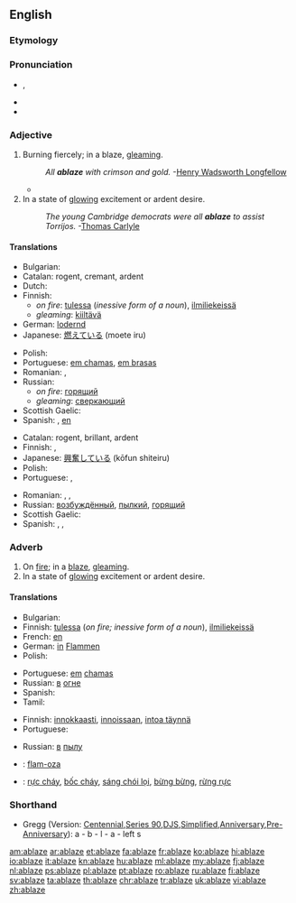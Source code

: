 ==English==

===Etymology===
{{prefix|a|blaze}}

===Pronunciation===
* {{IPA|/əˈbleɪz/}}, {{SAMPA|/@"bleIz/}}
* {{rhymes|eɪz}}
* {{audio|en-us-ablaze.ogg|Audio (US)}}

===Adjective===
{{en-adj}}

# Burning fiercely; in a blaze, [[gleaming]].
#: ''All '''ablaze''' with crimson and gold.''  -[[w:Henry Wadsworth Longfellow|Henry Wadsworth Longfellow]]
#* {{quote-news
|year=2011
|date=October 23
|author=Phil McNulty
|title=Man Utd   1 - 6   Man City
|work=BBC Sport
|url=http://news.bbc.co.uk/sport2/hi/football/15325536.stm
|page=
|passage=Mario Balotelli, in the headlines for accidentally setting his house '''ablaze''' with fireworks, put City on their way with goals either side of the interval as United struggled to contain the array of attacking talent in front of them.}}
# In a state of [[glowing]] excitement or ardent desire.
#: ''The young Cambridge democrats were all '''ablaze''' to assist Torrijos.''  -[[w:Thomas Carlyle|Thomas Carlyle]]

====Translations====
{{trans-top|on fire}}
* Bulgarian: {{t|bg|пламнал, лумнал}}
* Catalan: rogent, cremant, ardent
* Dutch: {{t-|nl|in lichterlaaie}}
* Finnish:
** ''on fire'': [[tuli|tulessa]] (''inessive form of a noun''), [[ilmiliekeissä]]
** ''gleaming'': [[kiiltävä]]
* German: [[lodernd]]
* Japanese: [[燃えている]] (moete iru)
{{trans-mid}}
* Polish: {{t-|pl|w ogniu}}
* Portuguese: [[em chamas]], [[em brasas]]
* Romanian: {{t|ro|în flăcări}}, {{t|ro|aprins}}
* Russian:
** ''on fire'': [[горящий]]
** ''gleaming'': [[сверкающий]]
* Scottish Gaelic: {{t|gd|lasrach}}
* Spanish: {{t-|es|ardiendo}}, [[en]] {{t|es|llama|alt=llamas}}
{{trans-bottom}}

{{trans-top|glowing}}
* Catalan: rogent, brillant, ardent
* Finnish: {{t-|fi|innokas}}, {{t-|fi|innoissaan}}
* Japanese: [[興奮している]] (kōfun shiteiru)
* Polish: {{t-|pl|rozjarzony}}
* Portuguese: {{t+|pt|ardente}}, {{t+|pt|brilhante}}
{{trans-mid}}
* Romanian: {{t|ro|strălucind}}, {{t|ro|scânteind}}, {{t|ro|lucitor}}
* Russian: [[возбуждённый]], [[пылкий]], [[горящий]]
* Scottish Gaelic: {{t|gd|lasrach}}
* Spanish: {{t-|es|radiante}}, {{t-|es|ardiente}}, {{t|es|resplandeciente}}
{{trans-bottom}}

===Adverb===
{{en-adv}}

# On [[fire]]; in a [[blaze]], [[gleaming]].
# In a state of [[glowing]] excitement or ardent desire.

====Translations====
{{trans-top|on fire}}
* Bulgarian: {{t|bg|пламвам, лумвам}}
* Finnish: [[tuli|tulessa]] (''on fire; inessive form of a noun''), [[ilmiliekeissä]]
* French: [[en]] {{t|fr|flamme|alt=flammes}}
* German: [[in]] [[Flamme]]n
* Polish: {{t|pl|w ogniu }}
{{trans-mid}}
* Portuguese: [[em]] [[chamas]]
* Russian: [[в]] [[огонь|огне]]
* Spanish: {{t+|es|llama|alt=en llamas}}
* Tamil: {{t|ta|theeyil|sc=Taml}}
{{trans-bottom}}

{{trans-top|glowing}}
* Finnish: [[innokkaasti]], [[innoissaan]], [[intoa täynnä]]
* Portuguese: {{t+|pt|ardor}}
{{trans-mid}}
* Russian: [[в]] [[пыл|пылу]]
{{trans-bottom}}

{{checktrans-top}}
* {{ttbc|io}}: [[flam-oza]]
* {{ttbc|vi}}: [[rực cháy]], [[bốc cháy]], [[sáng chói lọi]], [[bừng bừng]], [[rừng rực]]
{{trans-bottom}}

===Shorthand===
* Gregg (Version: [http://en.wikipedia.org/wiki/Gregg_Shorthand#Centennial_Gregg_Shorthand Centennial],[http://en.wikipedia.org/wiki/Gregg_Shorthand#Series_90_Gregg_Shorthand  Series 90],[http://en.wikipedia.org/wiki/Gregg_Shorthand#Diamond_Jubilee_Gregg_Shorthand  DJS],[http://en.wikipedia.org/wiki/Gregg_Shorthand#Simplified_Gregg_Shorthand Simplified],[http://en.wikipedia.org/wiki/Gregg_Shorthand#Anniversary_Gregg_Shorthand Anniversary],[http://en.wikipedia.org/wiki/Gregg_Shorthand#Pre-Anniversary_Gregg_Shorthand Pre-Anniversary]): a - b - l - a - left s

[[am:ablaze]]
[[ar:ablaze]]
[[et:ablaze]]
[[fa:ablaze]]
[[fr:ablaze]]
[[ko:ablaze]]
[[hi:ablaze]]
[[io:ablaze]]
[[it:ablaze]]
[[kn:ablaze]]
[[hu:ablaze]]
[[ml:ablaze]]
[[my:ablaze]]
[[fj:ablaze]]
[[nl:ablaze]]
[[ps:ablaze]]
[[pl:ablaze]]
[[pt:ablaze]]
[[ro:ablaze]]
[[ru:ablaze]]
[[fi:ablaze]]
[[sv:ablaze]]
[[ta:ablaze]]
[[th:ablaze]]
[[chr:ablaze]]
[[tr:ablaze]]
[[uk:ablaze]]
[[vi:ablaze]]
[[zh:ablaze]]